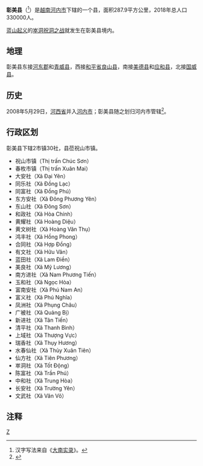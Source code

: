 {{Infobox Settlement
|name                   = 彰美县
|settlement_type        = 县
|official_name          = 
|other_name             = 
|native_name            = {{lang|vi|Huyện Chương Mỹ}}
|nickname               = 
|motto                  = 
|image_skyline          = Quang Nghiem tu.JPG
|imagesize              = 
|image_caption          = 
|image_flag             = 
|flag_size              = 
|image_seal             = 
|seal_size              = 
|image_shield           = 
|shield_size            = 
|image_blank_emblem     = 
|blank_emblem_size      = 
|image_map              = {{Infobox mapframe|frame-width=250|zoom=11}}
|mapsize                = 
|map_caption            = 
|image_map1             = Bản đồ Hà Nội.png
|mapsize1               = 
|map_caption1           = 彰美县在河内市的位置
|pushpin_map            = Vietnam
|pushpin_label_position = bottom
|pushpin_map_caption    = 彰美县在越南的位置
|pushpin_map1           = 
|pushpin_label_position1= 
|pushpin_map_caption1   = 
|subdivision_type       = 国家
|subdivision_name       = {{flag|Vietnam}}
|subdivision_type1      = [[越南行政区划|直辖市]]
|subdivision_name1      = [[河内市|河内市]]
|subdivision_type2      = 行政区划
|subdivision_name2      = 2市镇30社
|subdivision_type3      = 
|subdivision_name3      = 
|seat_type              = 县莅
|seat                   = {{link-vi|祝山市镇|Chúc Sơn}}
|government_type        = 
|leader_title           = 
|leader_name            = 
|leader_title1          = 
|leader_name1           = 
|established_title      = 
|established_date       = 
|area_magnitude         = 
|unit_pref              = 
|area_footnotes         = 
|area_total_km2         = 287.9
|area_land_km2          = 
|area_water_km2         = 
|area_water_percent     = 
|area_urban_km2         = 
|area_metro_km2         = 
|population_as_of       = 2018年
|population_footnotes   = 
|population_note        = 
|population_total       = 330000
|population_density_km2 = auto
|population_metro             = 
|population_density_metro_km2 = 
|population_urban             = 
|population_density_urban_km2 = 
|timezone               = [[越南标准时间|越南标准时间]]
|utc_offset             = +7
|elevation_footnotes    = 
|elevation_m            = 
|coor_type              = 
|coordinates            = 
|postal_code_type       = 
|postal_code            = 
|area_code              = 
|website                = [https://chuongmy.hanoi.gov.vn 彰美县电子信息门户网站]
|footnotes              = 
}}
'''彰美县'''（{{vie|v='''Huyện Chương Mỹ'''|hn=縣彰美}}<ref>汉字写法来自《[[大南实录|大南实录]]》。</ref>）是[[越南|越南]][[河内市|河内市]]下辖的一个县，面积287.9平方公里，2018年总人口330000人。

[[蓝山起义|蓝山起义]]的[[崒洞祝洞之战|崒洞祝洞之战]]就发生在彰美县境内。

==地理==
彰美县东接[[河东郡_(越南)|河东郡]]和[[青威县|青威县]]，西接[[和平省|和平省]][[良山县|良山县]]，南接[[美德县|美德县]]和[[应和县|应和县]]，北接[[国威县|国威县]]。

==历史==
2008年5月29日，[[河西省_(越南)|河西省]]并入[[河内市|河内市]]；彰美县随之划归河内市管辖<ref>{{Cite web |url=https://thuvienphapluat.vn/van-ban/Bat-dong-san/Nghi-quyet-15-2008-QH12-dieu-chinh-dia-gioi-hanh-chinh-thanh-pho-Ha-Noi-va-mot-so-tinh-co-lien-quan-68076.aspx |title=Nghị quyết số 15/2008/QH12 về việc điều chỉnh địa giới hành chính thành phố Hà Nội và một số tỉnh có liên quan do Quốc hội ban hành |accessdate=2020-04-13 |archive-date=2020-04-01 |archive-url=https://web.archive.org/web/20200401095510/https://thuvienphapluat.vn/van-ban/Bat-dong-san/Nghi-quyet-15-2008-QH12-dieu-chinh-dia-gioi-hanh-chinh-thanh-pho-Ha-Noi-va-mot-so-tinh-co-lien-quan-68076.aspx |dead-url=no }}</ref>。

==行政区划==
彰美县下辖2市镇30社，县莅祝山市镇。
*祝山市镇（Thị trấn Chúc Sơn）
*春枚市镇（Thị trấn Xuân Mai）
*大安社（Xã Đại Yên）
*同乐社（Xã Đồng Lạc）
*同富社（Xã Đồng Phú）
*东方安社（Xã Đông Phương Yên）
*东山社（Xã Đông Sơn）
*和政社（Xã Hòa Chính）
*黄耀社（Xã Hoàng Diệu）
*黄文树社（Xã Hoàng Văn Thụ）
*鸿丰社（Xã Hồng Phong）
*合同社（Xã Hợp Đồng）
*有文社（Xã Hữu Văn）
*蓝田社（Xã Lam Điền）
*美良社（Xã Mỹ Lương）
*南方进社（Xã Nam Phương Tiến）
*玉和社（Xã Ngọc Hòa）
*富南安社（Xã Phú Nam An）
*富义社（Xã Phú Nghĩa）
*凤洲社（Xã Phụng Châu）
*广被社（Xã Quảng Bị）
*新进社（Xã Tân Tiến）
*清平社（Xã Thanh Bình）
*上域社（Xã Thượng Vực）
*瑞香社（Xã Thụy Hương）
*水春仙社（Xã Thủy Xuân Tiên）
*仙方社（Xã Tiên Phương）
*崒洞社（Xã Tốt Động）
*陈富社（Xã Trần Phú）
*中和社（Xã Trung Hòa）
*长安社（Xã Trường Yên）
*文武社（Xã Văn Võ）

==注释==
{{reflist|2}}
{{河內市行政區劃}}
{{越南红河三角洲之县市镇区域划分}}

[[Category:河内市县份|Z]]